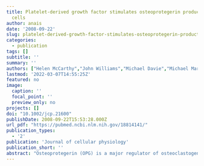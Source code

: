 ```yaml
---
title: Platelet-derived growth factor stimulates osteoprotegerin production in osteoblastic
  cells
author: anais
date: '2008-09-22'
slug: platelet-derived-growth-factor-stimulates-osteoprotegerin-production-in-osteoblastic-cells
categories:
  - publication
tags: []
subtitle: ''
summary: ''
authors: ["Helen McCarthy","John Williams","Michael Davie","Michael Marshall"]
lastmod: '2022-03-07T14:55:25Z'
featured: no
image:
  caption: ''
  focal_point: ''
  preview_only: no
projects: []
doi: "10.1002/jcp.21600"
publishDate: 2008-09-22T15:53:28.000Z
url_pdf: "https://pubmed.ncbi.nlm.nih.gov/18814141/"
publication_types:
  - '2'
publication: 'Journal of cellular physiology'
publication_short: ''
abstract: "Osteoprotegerin (OPG) is a major regulator of osteoclastogenesis, bone resorption and vascular calcification. OPG is produced by various cell types including mesenchymally derived cells, in particular, osteoblastic cells. Here we show OPG production by osteoblastic cells was stimulated by platelet-derived growth factor (PDGF) in two human osteosarcoma cell lines (MG63, Saos-2), a mouse pre-osteoblastic cell line (MC3T3-E1) and human bone marrow stromal cells (hMSC) by 152%, 197%, 113% and 45% respectively over 24 h. OPG was measured in the cell culture medium by immunoassay. PDGF isoforms AA, BB and AB show similar stimulation of OPG production. Message for OPG was also increased similarly to the increased secretion into the culture medium. Using specific inhibitors of cell signalling we demonstrate that PDGF acts through the PDGF receptor, PKC, PI3K, ERK and P38 and not via NF-kB or JNK. The importance of PDGF in fracture healing suggests a role for OPG production in countering bone resorption during the early phase of this process."
---
```

